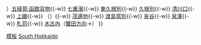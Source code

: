 {{鐵道路線
|模板名稱 = 道南漁火鐵道線
|名稱 = [[File:South Hokkaido Railway Company logo.svg|25px|道南漁火鐵道|link=道南漁火鐵道]] <small>[[道南漁火鐵道]]</small> [[道南漁火鐵道線]]
|代表色 = #141984
|背景色 = #FFFFFF
|車站列表 = （[[函館站|函館]]{{-w}} ）[[五稜郭站|五稜郭·函館貨物]]{{-w}} [[七重濱站|七重濱]]{{-w}} [[東久根別站|東久根別]]{{-w}} [[久根別站|久根別]]{{-w}} [[清川口站|清川口]]{{-w}} [[上磯站|上磯]]{{-w}} （{{link-ja|矢不來信號場|矢不来信号場}}）{{-w}} [[茂邊地站|茂邊地]]{{-w}} [[渡島當別站|渡島當別]]{{-w}} [[釜谷站|釜谷]]{{-w}} [[泉澤站|泉澤]]{{-w}} [[札苅站|札苅]]{{-w}} [[木古內站|木古內]]（[[Template:海峽線|蟹田方向]]→）
}}
<noinclude>
[[Category:道南漁火鐵道路線|模板]]
[[Category:日本鐵路路線模板|South Hokkaido]]
</noinclude>